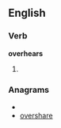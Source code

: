 ==English==
===Verb===
'''overhears'''
# {{present participle of|[[overhear]]}}

===Anagrams===
* {{alphagram|aeehorrsv}}
* [[overshare#English|overshare]]